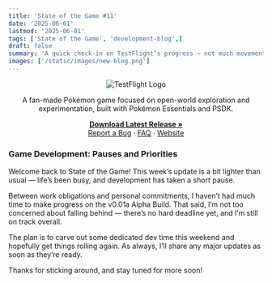 ```yaml
---
title: 'State of the Game #11'
date: '2025-06-01'
lastmod: '2025-06-01'
tags: ['State of the Game', 'development-blog',]
draft: false
summary: 'A quick check-in on TestFlight’s progress — not much movement this week due to a busy schedule, but development is still on track with plans to pick back up soon.'
images: ['/static/images/new-blog.png']
---
```


<div align="center">
  <img src="https://i.imgur.com/X1N3ADz.png" alt="TestFlight Logo" />
</div>

<div align="center">
  <p>
    A fan-made Pokémon game focused on open-world exploration and experimentation, built with Pokémon Essentials and PSDK.
  </p>
  <p>
    <a href="https://github.com/EmeraldVoid/Pokemon-TestFlight/releases"><strong>Download Latest Release »</strong></a>
    <br />
    <a href="https://github.com/EmeraldVoid/Pokemon-TestFlight/issues">Report a Bug</a>
    ·
    <a href="https://github.com/EmeraldVoid/Pokemon-TestFlight?tab=readme-ov-file#faq">FAQ</a>
    ·
    <a href="https://emeraldvoid.github.io/Pokemon-TestFlight/index.html">Website</a>
  </p>
</div>

### Game Development: Pauses and Priorities

Welcome back to State of the Game! This week’s update is a bit lighter than usual — life’s been busy, and development has taken a short pause.

Between work obligations and personal commitments, I haven’t had much time to make progress on the v0.01a Alpha Build. That said, I’m not too concerned about falling behind — there’s no hard deadline yet, and I’m still on track overall.

The plan is to carve out some dedicated dev time this weekend and hopefully get things rolling again. As always, I’ll share any major updates as soon as they’re ready.

Thanks for sticking around, and stay tuned for more soon!